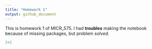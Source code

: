 ```yaml
---
title: "Homework 1"
output: github_document
---
```


This is homework 1 of MICR_575. I had __troubles__ making the notebook because of missing packages, but problem *solved*.


```r
2+2
```

